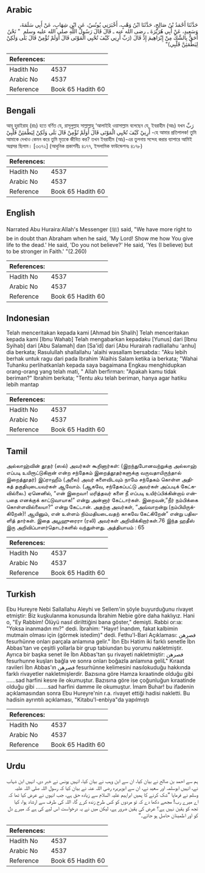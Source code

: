 ## Arabic


<div dir="rtl" lang="ar" style={{fontSize:'larger',backgroundColor:'#f8f9fa',padding:20}}>
حَدَّثَنَا أَحْمَدُ بْنُ صَالِحٍ، حَدَّثَنَا ابْنُ وَهْبٍ، أَخْبَرَنِي يُونُسُ، عَنِ ابْنِ شِهَابٍ، عَنْ أَبِي سَلَمَةَ، وَسَعِيدٍ، عَنْ أَبِي هُرَيْرَةَ ـ رضى الله عنه ـ قَالَ قَالَ رَسُولُ اللَّهِ صلى الله عليه وسلم ‏ "‏ نَحْنُ أَحَقُّ بِالشَّكِّ مِنْ إِبْرَاهِيمَ إِذْ قَالَ ‏(‏رَبِّ أَرِنِي كَيْفَ تُحْيِي الْمَوْتَى قَالَ أَوَلَمْ تُؤْمِنْ قَالَ بَلَى وَلَكِنْ لِيَطْمَئِنَّ قَلْبِي‏)‏‏"‏
</div>
<div style={{backgroundColor:'#f8f9fa',padding:20, marginBottom: 10}}><table> <thead> <tr> <th>References:</th> <th></th> </tr> </thead> <tbody><tr><td>Hadith No</td><td>4537</td></tr><tr><td>Arabic No</td><td>4537</td></tr><tr><td>Reference</td><td>Book 65 Hadith 60</td></tr></tbody></table></div>

## Bengali


<div dir="ltr" lang="bn" style={{fontSize:'larger',backgroundColor:'#f8f9fa',padding:20}}>
আবূ হুরাইরাহ (রাঃ) হতে বর্ণিত যে, রাসূলুল্লাহ সাল্লাল্লাহু ‘আলাইহি ওয়াসাল্লাম বলেছেন যে, ইবরাহীম (আঃ) যখন رَبِّ أَرِنِيْ كَيْفَ تُحْيِي الْمَوْتَى قَالَ أَوَلَمْ تُؤْمِنْ قَالَ بَلَى وَلَكِنْ لِيَطْمَئِنَّ قَلْبِيْ -হে আমার প্রতিপালক! তুমি আমাকে দেখাও কেমন করে তুমি মৃতকে জীবিত কর? তখন ইবরাহীম (আঃ)-এর তুলনায় সন্দেহ করার ব্যাপারে আমিই অগ্রসর ছিলাম। [৩৩৭২] (আধুনিক প্রকাশনীঃ ৪১৭৭, ইসলামিক ফাউন্ডেশনঃ ৪১৭৮)
</div>
<div style={{backgroundColor:'#f8f9fa',padding:20, marginBottom: 10}}><table> <thead> <tr> <th>References:</th> <th></th> </tr> </thead> <tbody><tr><td>Hadith No</td><td>4537</td></tr><tr><td>Arabic No</td><td>4537</td></tr><tr><td>Reference</td><td>Book 65 Hadith 60</td></tr></tbody></table></div>

## English


<div dir="ltr" lang="en" style={{fontSize:'larger',backgroundColor:'#f8f9fa',padding:20}}>
Narrated Abu Huraira:Allah's Messenger (ﷺ) said, "We have more right to be in doubt than Abraham when he said, 'My Lord! Show me how You give life to the dead.' He said, 'Do you not believe?' He said, 'Yes (I believe) but to be stronger in Faith.' "(2.260)
</div>
<div style={{backgroundColor:'#f8f9fa',padding:20, marginBottom: 10}}><table> <thead> <tr> <th>References:</th> <th></th> </tr> </thead> <tbody><tr><td>Hadith No</td><td>4537</td></tr><tr><td>Arabic No</td><td>4537</td></tr><tr><td>Reference</td><td>Book 65 Hadith 60</td></tr></tbody></table></div>

## Indonesian


<div dir="ltr" lang="id" style={{fontSize:'larger',backgroundColor:'#f8f9fa',padding:20}}>
Telah menceritakan kepada kami [Ahmad bin Shalih] Telah menceritakan kepada kami [Ibnu Wahab] Telah mengabarkan kepadaku [Yunus] dari [Ibnu Syihab] dari [Abu Salamah] dan [Sa'id] dari [Abu Hurairah radliallahu 'anhu] dia berkata; Rasulullah shallallahu 'alaihi wasallam bersabda:: "Aku lebih berhak untuk ragu dari pada Ibrahim 'Alaihis Salam ketika ia berkata; "Wahai Tuhanku perlihatkanlah kepada saya bagaimana Engkau menghidupkan orang-orang yang telah mati, " Allah berfirman: "Apakah kamu tidak beriman?" Ibrahim berkata; "Tentu aku telah beriman, hanya agar hatiku lebih mantap
</div>
<div style={{backgroundColor:'#f8f9fa',padding:20, marginBottom: 10}}><table> <thead> <tr> <th>References:</th> <th></th> </tr> </thead> <tbody><tr><td>Hadith No</td><td>4537</td></tr><tr><td>Arabic No</td><td>4537</td></tr><tr><td>Reference</td><td>Book 65 Hadith 60</td></tr></tbody></table></div>

## Tamil


<div dir="ltr" lang="ta" style={{fontSize:'larger',backgroundColor:'#f8f9fa',padding:20}}>
அல்லாஹ்வின் தூதர் (ஸல்) அவர்கள் கூறினார்கள்: (இறந்துபோனவற்றுக்கு அல்லாஹ் எப்படி உயிரூட்டுகிறான் என்ற சந்தேகம் இறைத்தூதர்களுக்கு வருவதாயிருந்தால் இறைத்தூதர்) இப்ராஹீம் (அலை) அவர் களைவிடவும் நாமே சந்தேகம் கொள்ள அதிகத் தகுதியுடையவர்கள் ஆவோம். (ஆகவே, சந்தேகப்பட்டு அவர்கள் அப்படிக் கேட்கவில்லை.) ஏனெனில், “என் இறைவா! மரித்தவர் களை நீ எப்படி உயிர்ப்பிக்கின்றாய் என்பதை எனக்குக் காட்டுவாயாக!” என்று அன்னார் கேட்டார்கள். இறைவன்,”நீர் நம்பிக்கை கொள்ளவில்லையா?” என்று கேட்டான். அதற்கு அவர்கள், “அவ்வாறன்று (நம்பியிருக்கிறேன்)! ஆயினும், என் உள்ளம் நிம்மதியடைவதற் காகவே கேட்கிறேன்” என்று பதிலளித் தார்கள். இதை அபூஹுரைரா (ரலி) அவர்கள் அறிவிக்கிறார்கள்.76 இந்த ஹதீஸ் இரு அறிவிப்பாளர்தொடர்களில் வந்துள்ளது. அத்தியாயம் : 65
</div>
<div style={{backgroundColor:'#f8f9fa',padding:20, marginBottom: 10}}><table> <thead> <tr> <th>References:</th> <th></th> </tr> </thead> <tbody><tr><td>Hadith No</td><td>4537</td></tr><tr><td>Arabic No</td><td>4537</td></tr><tr><td>Reference</td><td>Book 65 Hadith 60</td></tr></tbody></table></div>

## Turkish


<div dir="ltr" lang="tr" style={{fontSize:'larger',backgroundColor:'#f8f9fa',padding:20}}>
Ebu Hureyre Nebi Sallallahu Aleyhi ve Sellem'in şöyle buyurduğunu rivayet etmiştir: Biz kuşkulanma konusunda İbrahim Nebie göre daha haklıyız. Hani o, "Ey Rabbim! Ölüyü nasıl dirilttiğini bana göster," demişti. Rabbi or:ıa: "Yoksa inanmadın mı?" dedi. İbrahim: "Hayır! İnandım, fakat kalbimin mutmain olması için (görmek istedim)" dedi. Fethu'l-Bari Açıklaması: فصرهن fesurhünne onları parçala anlamına gelir." İbn Ebı Hatim iki farklı senetle İbn Abbas'tan ve çeşitli yollarla bir grup tabiundan bu yorumu nakletmiştir. Ayrıca bir başka senet ile İbn Abbas'tan şu rivayeti nakletmiştir: فصرهن fesurhunne kuşları bağla ve sonra onları boğazIa anlamına geliL" Kıraat ravileri İbn Abbas'ın فصرهن fesurhünne kelimesini nasılokuduğu hakkında farklı rivayetler nakletmişlerdir. Bazısına göre Hamza kıraatinde olduğu gibi ......sad harfini kesre ile okumuştur. Bazısına göre ise çoğunluğun kıraatinde olduğu gibi ........sad harfini damme ile okumuştur. İmam Buhar! bu ifadenin açıklamasından sonra Ebu Hureyre'nin r.a. rivayet ettiği hadisi nakletti. Bu hadisin ayrıntılı açıklaması, "Kitabu'l-enbiya"da yapılmıştı
</div>
<div style={{backgroundColor:'#f8f9fa',padding:20, marginBottom: 10}}><table> <thead> <tr> <th>References:</th> <th></th> </tr> </thead> <tbody><tr><td>Hadith No</td><td>4537</td></tr><tr><td>Arabic No</td><td>4537</td></tr><tr><td>Reference</td><td>Book 65 Hadith 60</td></tr></tbody></table></div>

## Urdu


<div dir="rtl" lang="ur" style={{fontSize:'larger',backgroundColor:'#f8f9fa',padding:20}}>
ہم سے احمد بن صالح نے بیان کیا، ان سے ابن وہب نے بیان کیا، انہیں یونس نے خبر دی، انہیں ابن شہاب نے، انہیں ابوسلمہ اور سعید نے، ان سے ابوہریرہ رضی اللہ عنہ نے بیان کیا کہ رسول اللہ صلی اللہ علیہ وسلم نے فرمایا ”شک کرنے کا ہمیں ابراہیم علیہ السلام سے زیادہ حق ہے، جب انہوں نے عرض کیا تھا کہ اے میرے رب! مجھے دکھا دے کہ تو مردوں کو کس طرح زندہ کرے گا، اللہ کی طرف سے ارشاد ہوا، کیا تجھ کو یقین نہیں ہے؟ عرض کی یقین ضرور ہے، لیکن میں نے یہ درخواست اس لیے کی ہے کہ میرے دل کو اور اطمینان حاصل ہو جائے۔“
</div>
<div style={{backgroundColor:'#f8f9fa',padding:20, marginBottom: 10}}><table> <thead> <tr> <th>References:</th> <th></th> </tr> </thead> <tbody><tr><td>Hadith No</td><td>4537</td></tr><tr><td>Arabic No</td><td>4537</td></tr><tr><td>Reference</td><td>Book 65 Hadith 60</td></tr></tbody></table></div>
